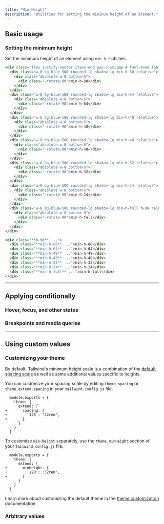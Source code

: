 ---
title: "Min-Height"
description: "Utilities for setting the minimum height of an element."
---



## Basic usage

### Setting the minimum height

Set the minimum height of an element using `min-h-*` utilities.

```html {{ example: true }}
<div class="flex justify-center items-end gap-3 sm:gap-4 font-mono font-bold text-xs text-center text-white whitespace-nowrap h-96">
  <div class="w-8 bg-blue-500 rounded-lg shadow-lg min-h-80 relative">
    <div class="absolute w-8 bottom-6">
      <div class="-rotate-90">min-h-80</div>
    </div>
  </div>
  <div class="w-8 bg-blue-500 rounded-lg shadow-lg min-h-64 relative">
    <div class="absolute w-8 bottom-6">
      <div class="-rotate-90">min-h-64</div>
    </div>
  </div>
  <div class="w-8 bg-blue-500 rounded-lg shadow-lg min-h-48 relative">
    <div class="absolute w-8 bottom-6">
      <div class="-rotate-90">min-h-48</div>
    </div>
  </div>
  <div class="w-8 bg-blue-500 rounded-lg shadow-lg min-h-40 relative">
    <div class="absolute w-8 bottom-6">
      <div class="-rotate-90">min-h-40</div>
    </div>
  </div>
  <div class="w-8 bg-blue-500 rounded-lg shadow-lg min-h-32 relative">
    <div class="absolute w-8 bottom-6">
      <div class="-rotate-90">min-h-32</div>
    </div>
  </div>
  <div class="w-8 bg-blue-500 rounded-lg shadow-lg min-h-24 relative">
    <div class="absolute w-8 bottom-6">
      <div class="-rotate-90">min-h-24</div>
    </div>
  </div>
  <div class="w-8 bg-blue-500 rounded-lg shadow-lg min-h-full h-96 relative">
    <div class="absolute w-8 bottom-6">
      <div class="-rotate-90">min-h-full</div>
    </div>
  </div>
</div>
```

```html
<div class="**h-96** ...">
  <div class="**min-h-80** ...">min-h-80</div>
  <div class="**min-h-64** ...">min-h-64</div>
  <div class="**min-h-48** ...">min-h-48</div>
  <div class="**min-h-40** ...">min-h-40</div>
  <div class="**min-h-32** ...">min-h-32</div>
  <div class="**min-h-24** ...">min-h-24</div>
  <div class="**min-h-full** ...">min-h-full</div>
</div>
```

---

## <Heading ignore>Applying conditionally</Heading>

### <Heading ignore>Hover, focus, and other states</Heading>

<HoverFocusAndOtherStates defaultClass="h-24 min-h-0" featuredClass="min-h-full" />

### <Heading ignore>Breakpoints and media queries</Heading>

<BreakpointsAndMediaQueries defaultClass="h-24 min-h-0" featuredClass="min-h-full" />

---

## Using custom values

### Customizing your theme

By default, Tailwind's minimum height scale is a combination of the [default spacing scale](/docs/customizing-spacing#default-spacing-scale) as well as some additional values specific to heights.

You can customize your spacing scale by editing `theme.spacing` or `theme.extend.spacing` in your `tailwind.config.js` file.

```diff-js {{ filename: 'tailwind.config.js' }}
  module.exports = {
    theme: {
      extend: {
+       spacing: {
+         '128': '32rem',
+       }
      }
    }
  }
```

To customize `min-height` separately, use the `theme.minHeight` section of your `tailwind.config.js` file.

```diff-js {{ filename: 'tailwind.config.js' }}
  module.exports = {
    theme: {
      extend: {
+       minHeight: {
+         '128': '32rem',
+       }
      }
    }
  }
```
Learn more about customizing the default theme in the [theme customization](/docs/theme#customizing-the-default-theme) documentation.

### Arbitrary values

<ArbitraryValues property="min-height" featuredClass="min-h-[220px]" />
